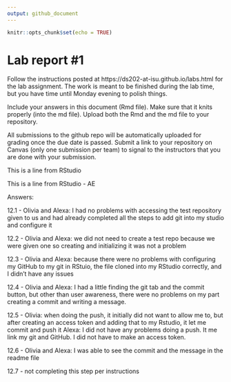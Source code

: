 ```yaml
---
output: github_document
---
```


<!-- README.md is generated from README.Rmd. Please edit the README.Rmd file -->


```r
knitr::opts_chunk$set(echo = TRUE)
```

# Lab report #1

Follow the instructions posted at https://ds202-at-isu.github.io/labs.html for the lab assignment. The work is meant to be finished during the lab time, but you have time until Monday evening to polish things.

Include your answers in this document (Rmd file). Make sure that it knits properly (into the md file). Upload both the Rmd and the md file to your repository.  

All submissions to the github repo will be automatically uploaded for grading once the due date is passed.
Submit a link to your repository on Canvas (only one submission per team) to signal to the instructors that you are done with your submission.

This is a line from RStudio

This is a line from RStudio - AE

Answers: 

12.1 - Olivia and Alexa: I had no problems with accessing the test repository given to us and had already completed all the
steps to add git into my studio and configure it 

12.2 - Olivia and Alexa: we did not need to create a test repo because we were given one so creating and initializing it was not a problem 

12.3 - Olivia and Alexa: because there were no problems with configuring my GitHub to my git in RStuio, the file cloned into my RStudio correctly, and I didn't have any issues 

12.4 - Olivia and Alexa: I had a little finding the git tab and the commit button, but other than user awareness, there were no problems on my part creating a commit and writing a message. 

12.5 - Olivia: when doing the push, it initially did not want to allow me to, but after creating an access token and adding that to my Rstudio, it let me commit and push it 
Alexa: I did not have any problems doing a push. It me link my git and GitHub. I did not have to make an access token. 

12.6 - Olivia and Alexa: I was able to see the commit and the message in the readme file

12.7 - not completing this step per instructions 
